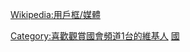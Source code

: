 {{Userbox
  |border-c=black
  |border-s=1
  |id=國會頻道1
  |id-c=#009934
  |id-fc=white
  |id-s=12
  |info=這個用戶喜歡看'''[[國會頻道1台]]'''。
  |info-c=yellow
  |info-fc=green
  |info-s=10
}}<includeonly>[[Category:喜歡觀賞國會頻道1台的維基人]]</includeonly><noinclude>
[[Category:媒體用戶框模板|國]]
</noinclude><noinclude>{{Clear}}[[Wikipedia:用戶框/媒體]]</noinclude>